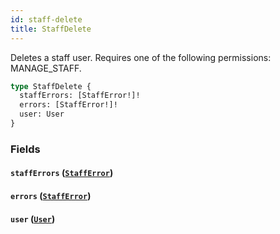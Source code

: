 ```yaml
---
id: staff-delete
title: StaffDelete
---
```


Deletes a staff user. Requires one of the following permissions: MANAGE_STAFF.

```graphql
type StaffDelete {
  staffErrors: [StaffError!]!
  errors: [StaffError!]!
  user: User
}
```

### Fields

#### `staffErrors` ([`StaffError`](../../../developer/api-reference/objects/staff-error))

#### `errors` ([`StaffError`](../../../developer/api-reference/objects/staff-error))

#### `user` ([`User`](../../../developer/api-reference/objects/user))

